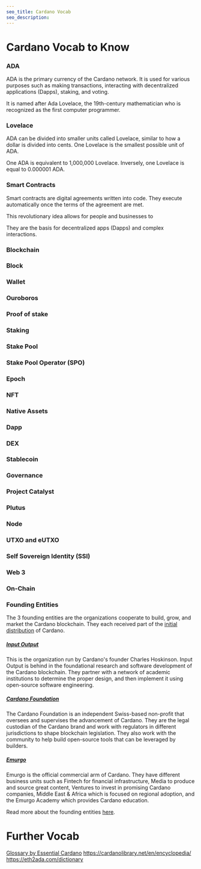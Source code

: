 ```yaml
---
seo_title: Cardano Vocab
seo_description: 
---
```


# Cardano Vocab to Know

### ADA
ADA is the primary currency of the Cardano network. It is used for various purposes such as making transactions, interacting with decentralized applications (Dapps), staking, and voting. 

It is named after Ada Lovelace, the 19th-century mathematician who is recognized as the first computer programmer.

### Lovelace 
ADA can be divided into smaller units called Lovelace, similar to how a dollar is divided into cents. One Lovelace is the smallest possible unit of ADA. 

One ADA is equivalent to 1,000,000 Lovelace. Inversely, one Lovelace is equal to 0.000001 ADA.

### Smart Contracts 
Smart contracts are digital agreements written into code. They execute automatically once the terms of the agreement are met. 

This revolutionary idea allows for people and businesses to 


They are the basis for decentralized apps (Dapps) and complex interactions. 

### Blockchain 

### Block 

### Wallet  

### Ouroboros

### Proof of stake  

### Staking

### Stake Pool

### Stake Pool Operator (SPO)

### Epoch

### NFT  

### Native Assets 

### Dapp  

### DEX  

### Stablecoin  

### Governance  

### Project Catalyst  

### Plutus  

### Node

### UTXO  and eUTXO  

### Self Sovereign Identity (SSI)  

### Web 3  

### On-Chain  

### Founding Entities 
The 3 founding entities are the organizations cooperate to build, grow, and market the Cardano blockchain. They each received part of the [initial distribution](https://cardano.org/genesis/) of Cardano.  

##### [Input Output](https://iohk.io/en/) 
This is the organization run by Cardano's founder Charles Hoskinson. Input Output is behind in the foundational research and software development of the Cardano blockchain. They partner with a network of academic institutions to determine the proper design, and then implement it using open-source software engineering. 

##### [Cardano Foundation](https://cardanofoundation.org/)
The Cardano Foundation is an independent Swiss-based non-profit that oversees and supervises the advancement of Cardano. They are the legal custodian of the Cardano brand and work with regulators in different jurisdictions to shape blockchain legislation. They also work with the community to help build open-source tools that can be leveraged by builders. 

##### [Emurgo](https://www.emurgo.io/)
Emurgo is the official commercial arm of Cardano. They have different business units such as Fintech for financial infrastructure, Media to produce and source great content, Ventures to invest in promising Cardano companies, Middle East & Africa which is focused on regional adoption, and the Emurgo Academy which provides Cardano education.  

Read more about the founding entities [here](https://cardano.org/partners/?tab=iohk#partners-section).

# Further Vocab
[Glossary by Essential Cardano](https://www.essentialcardano.io/glossary)
https://cardanolibrary.net/en/encyclopedia/
https://eth2ada.com/dictionary